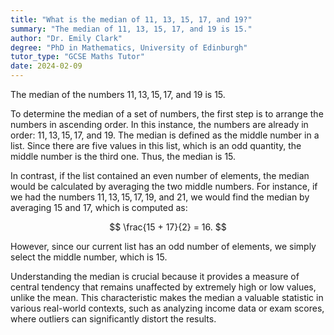```yaml
---
title: "What is the median of 11, 13, 15, 17, and 19?"
summary: "The median of 11, 13, 15, 17, and 19 is 15."
author: "Dr. Emily Clark"
degree: "PhD in Mathematics, University of Edinburgh"
tutor_type: "GCSE Maths Tutor"
date: 2024-02-09
---
```


The median of the numbers $11, 13, 15, 17,$ and $19$ is $15$.

To determine the median of a set of numbers, the first step is to arrange the numbers in ascending order. In this instance, the numbers are already in order: $11, 13, 15, 17,$ and $19$. The median is defined as the middle number in a list. Since there are five values in this list, which is an odd quantity, the middle number is the third one. Thus, the median is $15$.

In contrast, if the list contained an even number of elements, the median would be calculated by averaging the two middle numbers. For instance, if we had the numbers $11, 13, 15, 17, 19,$ and $21$, we would find the median by averaging $15$ and $17$, which is computed as:

$$
\frac{15 + 17}{2} = 16.
$$

However, since our current list has an odd number of elements, we simply select the middle number, which is $15$.

Understanding the median is crucial because it provides a measure of central tendency that remains unaffected by extremely high or low values, unlike the mean. This characteristic makes the median a valuable statistic in various real-world contexts, such as analyzing income data or exam scores, where outliers can significantly distort the results.
    